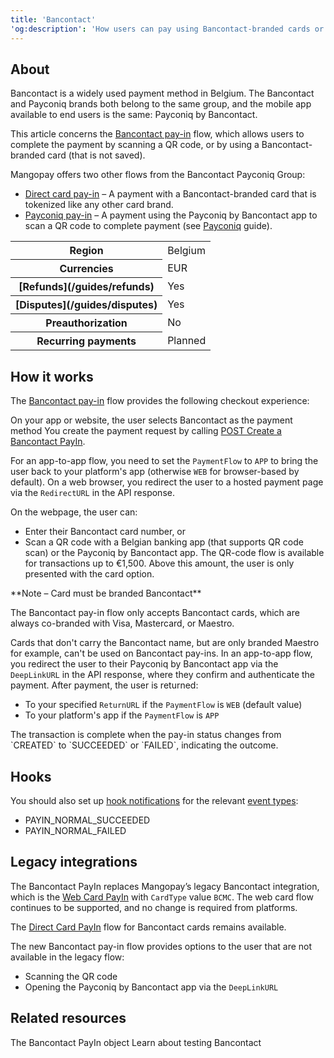 ```yaml
---
title: 'Bancontact'  
'og:description': 'How users can pay using Bancontact-branded cards or Bancontact QR codes.'  
---
```


## About

Bancontact is a widely used payment method in Belgium. The Bancontact and Payconiq brands both belong to the same group, and the mobile app available to end users is the same: Payconiq by Bancontact.

This article concerns the <a href="/api-reference/bancontact/bancontact-payin-object">Bancontact pay-in</a> flow, which allows users to complete the payment by scanning a QR code, or by using a Bancontact-branded card (that is not saved).

Mangopay offers two other flows from the Bancontact Payconiq Group: 
- <a href="/api-reference/direct-card-payins/direct-card-payin-object">Direct card pay-in</a> – A payment with a Bancontact-branded card that is tokenized like any other card brand.
- <a href="/api-reference/payconiq/payconiq-payin-object">Payconiq pay-in</a> – A payment using the Payconiq by Bancontact app to scan a QR code to complete payment (see <a href="/guides/payment-methods/payconiq">Payconiq</a> guide).

<table>
    <tbody>
        <tr>
            <th class="header">Region</th>
            <td class="table-content">
                Belgium
            </td>
            </tr>
        <tr>
            <th class="header">Currencies</th>
            <td class="table-content">
                EUR
            </td>
            </tr>
        <tr>
            <th class="header">[Refunds](/guides/refunds)</th>
            <td class="table-content">
                Yes
            </td>
            </tr>
        <tr>
            <th class="header">[Disputes](/guides/disputes)</th>
            <td class="table-content">
                Yes
            </td>
            </tr>
        <tr>
            <th class="header">Preauthorization</th>
            <td class="table-content">
                No
            </td>
            </tr>
        <tr>
            <th class="header">Recurring payments</th>
            <td class="table-content">
                Planned
            </td>
            </tr>
    </tbody>
</table>

## How it works

The <a href="/api-reference/bancontact/bancontact-payin-object">Bancontact pay-in</a> flow provides the following checkout experience:

<Steps>
<Step title="User chooses payment method">
On your app or website, the user selects Bancontact as the payment method
</Step>
<Step title="Payment initiation">
You create the payment request by calling <a href="/api-reference/bancontact/create-bancontact-payin">POST Create a Bancontact PayIn</a>.

For an app-to-app flow, you need to set the `PaymentFlow` to `APP` to bring the user back to your platform's app (otherwise `WEB` for browser-based by default).
</Step>
<Step title="Redirection">
On a web browser, you redirect the user to a hosted payment page via the `RedirectURL` in the API response.

On the webpage, the user can: 
- Enter their Bancontact card number, or
- Scan a QR code with a Belgian banking app (that supports QR code scan) or the Payconiq by Bancontact app. The QR-code flow is available for transactions up to €1,500. Above this amount, the user is only presented with the card option.
<Note>
**Note – Card must be branded Bancontact**

The Bancontact pay-in flow only accepts Bancontact cards, which are always co-branded with Visa, Mastercard, or Maestro.

Cards that don't carry the Bancontact name, but are only branded Maestro for example, can't be used on Bancontact pay-ins.
</Note>
In an app-to-app flow, you redirect the user to their Payconiq by Bancontact app via the `DeepLinkURL` in the API response, where they confirm and authenticate the payment.
</Step>
<Step title="Return">
After payment, the user is returned:
- To your specified `ReturnURL` if the `PaymentFlow` is `WEB` (default value)
- To your platform's app if the `PaymentFlow` is `APP`
</Step>
<Step title="Outcome">
The transaction is complete when the pay-in status changes from `CREATED` to `SUCCEEDED` or `FAILED`, indicating the outcome. 
</Step>
</Steps>

## Hooks

You should also set up <a href="/webhooks">hook notifications</a> for the relevant <a href="/webhooks/event-types">event types</a>:

- PAYIN_NORMAL_SUCCEEDED  
- PAYIN_NORMAL_FAILED  

## Legacy integrations

The Bancontact PayIn replaces Mangopay’s legacy Bancontact integration, which is the <a href="/api-reference/web-card-payins/web-card-payin-object">Web Card PayIn</a> with `CardType` value `BCMC`. The web card flow continues to be supported, and no change is required from platforms. 

The <a href="/api-reference/direct-card-payins/direct-card-payin-object">Direct Card PayIn</a> flow for Bancontact cards remains available.

The new Bancontact pay-in flow provides options to the user that are not available in the legacy flow:
- Scanning the QR code 
- Opening the Payconiq by Bancontact app via the `DeepLinkURL`

## Related resources

<CardGroup col={2}>
  <Card
    title="Endpoint"
    href="/api-reference/bancontact/bancontact-payin-object"
  >
    The Bancontact PayIn object
  </Card>
  <Card
    title="Testing"
    href="/testing/payment-methods"
  >
    Learn about testing Bancontact
  </Card>
</CardGroup>